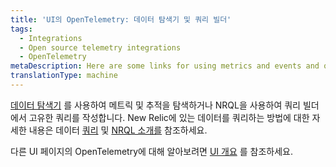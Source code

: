```yaml
---
title: 'UI의 OpenTelemetry: 데이터 탐색기 및 쿼리 빌더'
tags:
  - Integrations
  - Open source telemetry integrations
  - OpenTelemetry
metaDescription: Here are some links for using metrics and events and query builder to view your OpenTelemetry data.
translationType: machine
---
```


[데이터 탐색기](/docs/query-your-data/explore-query-data/data-explorer/introduction-data-explorer) 를 사용하여 메트릭 및 추적을 탐색하거나 NRQL을 사용하여 쿼리 빌더에서 고유한 쿼리를 작성합니다. New Relic에 있는 데이터를 쿼리하는 방법에 대한 자세한 내용은 데이터 [쿼리](/docs/query-your-data/explore-query-data/explore-data/introduction-querying-new-relic-data) 및 [NRQL 소개를](/docs/query-your-data/nrql-new-relic-query-language/get-started/introduction-nrql-new-relics-query-language) 참조하세요.

다른 UI 페이지의 OpenTelemetry에 대해 알아보려면 [UI 개요](/docs/more-integrations/open-source-telemetry-integrations/opentelemetry/view-your-data/opentelemetry-view-your-data) 를 참조하세요.